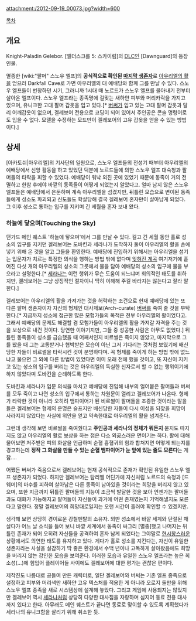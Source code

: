 attachment:/2012-09-19_00073.jpg?width=600

[[목차]]

== 개요 ==
Knight-Paladin Gelebor. [엘더스크롤 5: 스카이림]의 [[DLC]]인 [Dawnguard]의 등장인물.

멸종한 [wiki:"팔머" 스노우 엘프]의 '''공식적으로 확인된 [[마지막 생존자]]'''로 [[아우리엘의 활]]을 얻으러 Darkfall Cave로 가면 아우리엘의 대 예배당와 함께 그를 만날 수 있다. 스노우 엘프들이 번창하던 시기, 그러니까 1시대 때 노르드가 스노우 엘프를 몰아내기 전부터 살아온 엘프이다. 스노우 엘프라는 종족명에 걸맞는 새하얀 피부와 머리카락을 가지고 있으며, 유니크한 고대 팔머 갑옷을 입고 있다.[* [[버써]]가 입고 있는 고대 팔머 갑옷과 달리 어깨갑옷이 없으며, 겔레보어 전용으로 코딩이 되어 있어서 주인공은 콘솔 명령어로도 입을 수 없다. 모델을 수정하는 모드만이 겔레보어의 고유 갑옷을 얻을 수 있는 방법이다.]

== 상세 ==
[아카토쉬|아우리엘]의 기사단의 일원으로, 스노우 엘프들의 전성기 때부터 아우리엘의 예배당에서 신앙 활동을 하고 있었던 덕분에 노르드들에 의한 스노우 엘프 대숙청과 팔머들의 타락을 피할 수 있었다. 예배당이 워낙 외진 곳에 있었기 때문에 동족이 거의 전멸하고 한참 후에야 바깥의 동족들이 어떻게 되었는지 알았다고. 얼마 남지 않은 스노우 엘프들은 예배당에서 은둔하며 계속 아우리엘을 섬겼지만, 뒤틀린 모습으로 변이된 동족들에게 성소도 파괴되고 신도들도 학살당해 결국 겔레보어 혼자만이 살아남게 되었다. 그 이후 성소로 통하는 입구를 지키며 긴 세월을 혼자 보내 왔다.

=== 하늘에 닿으며(Touching the Sky) === 
던가드 메인 퀘스트 '하늘에 닿으며'에서 그를 만날 수 있다. 길고 긴 세월 동안 홀로 성소의 입구를 지키던 겔레보어는 도바킨과 세라나가 도착하자 둘이 아우리엘의 활을 손에 넣기 위해 온 것을 알고 그들을 환영한다. 예배당에 진입하기 위해서는 아우리엘을 섬기는 입문자가 치르는 특정한 의식을 행하는 방법 밖에 없다며 [[잊혀진 계곡]] 여기저기에 흩어진 다섯 개의 아우리엘의 성소의 그릇에서 물을 담아 예배당의 성소의 입구에 물을 부으라고 설명한다.[* [[세라나]]는 이런 행위가 무슨 도움이 되느냐며 회의적인 태도를 취하지만, 겔레보어는 그냥 상징적인 절차이니 딱히 이해해 주길 바라지는 않는다고 잘라 말한다.]

겔레보어는 아우리엘의 활을 가져가는 것을 허락하는 조건으로 현재 예배당에 있는 또 다른 팔머 생존자이자 자신의 형제인 대사제보(Arch-curate) [[버써]]를 죽여 줄 것을 부탁한다.[* 지금까지 성소에 접근한 많은 모험가들의 목적은 전부 아우리엘의 활이었다고. 그래서 예배당의 문제도 해결할 겸 모험가들이 아우리엘의 활을 가져갈 자격을 주는 것을 보상으로 내건 것이다. 당연한 이야기지만, 그들 중 성공한 사람은 아무도 없었다.] 뒤틀린 동족들이 성소를 급습했을 때 어째서인지 비르썰은 죽이지 않았고, 마지막으로 그를 봤을 때 그는 고통받거나 협박받은 모습이 아닌 그저 기다리는 것처럼 보였기에 배신당한 자들이 비르썰을 타락시킨 것이 분명하다며. 꼭 형제를 죽이게 하는 방법 밖에 없느냐고 물으면 그 외에 다른 방법이 있었다면 이미 오래 전에 했을 것이고, 또 자신이 지키고 있는 성소의 입구를 버리는 것은 아우리엘의 독실한 신자로서 할 수 없는 행위이기에 하지 않았다며 도바킨을 순례하도록 한다.

도바킨과 세라나가 입문 의식을 마치고 예배당에 진입해 내부의 얼어붙은 팔머들과 버써를 모두 죽이고 나면 성소의 입구에서 통하는 차원문이 열리고 겔레보어가 나온다. 형제가 타락한 것이 아니라 오히려 뱀파이어가 된 비르썰이 팔머들을 조종한 것이라는 말을 들은 겔레보어는 형제의 운명은 슬프지만 배신당한 자들이 다시 이성을 되찾을 희망이 사라지지 않았다는 사실에 위안을 얻고 약속한대로 아우리엘의 활을 넘겨준다.

그런데 생각해 보면 비르썰을 죽여줬다고 '''주인공과 세라나의 정체가 뭐든지''' 묻지도 따지지도 않고 아우리엘의 활로 보상을 하는 점은 다소 외곬스러운 면이기는 하다. 활에 대해 물어보면 저주받은 피의 화살을 언급하며 순혈 흡혈귀의 힘과 합쳐지면 어떻게 되는지를 경고하는데 '''정작 그 화살을 만들 수 있는 순혈 뱀파이어가 눈 앞에 있는 줄도 모른다'''는 게 참….

어쨌든 버써가 죽음으로서 겔레보어는 현재 공식적으로 존재가 확인된 유일한 스노우 엘프 생존자가 되었다. 하지만 겔레보어는 탐리엘 어딘가에 자신처럼 노르드의 숙청과 [드웨머]의 마수를 피하여 살아남은 다른 동족이 남아있을 것이라는 희망을 버리지 않고 있으며, 또한 지금까지 뒤틀린 팔머들의 지능이 조금씩 발달한 것을 보아 언젠가는 팔머들과도 대화가 가능해지고 팔머들이 자신들이 과거에 어떤 존재였는지 기억해낼지도 모른다고 말한다. 정말 겔레보어의 희망대로일지는 오랜 시간이 흘러야 확인할 수 있겠지만.

생각해 보면 상당히 경이로운 강철멘탈의 소유자. 외딴 성소에서 바깥 세계와 단절된 채 살다가 어느 날 소식을 들어 보니 바깥 세계에서 동족이 싸그리 [멸종]했고 나머지는 뒤틀린 존재가 되어 오히려 자신들을 공격하여 혼자 남게 되었다는 그야말로 [[현시창]]스러운 상황에서도 의연한 태도를 유지하고 있다. 게다가 홀로 성소를 지킨다는, 자신이 유일한 생존자라는 사실을 실감하기 딱 좋은 환경에서 수백 년이나 고독하게 살아왔음에도 희망을 버리지 않는 강인한 모습을 보여준다. 이러한 모습과 유일한 스노우 엘프라는 높은 희소성(…)에 힘입어 플레이어들 사이에도 겔레보어에 대한 평가는 괜찮은 편이다.

제작진도 나름대로 공들여 만든 캐릭터로, 일단 겔레보어와 버써는 기존 엘프 종족으로 설정하고 피부와 머리색만 새하얀 고유 텍스처를 적용한 게 아니라 오로지 둘만을 위해 스노우 엘프 종족을 새로 시스템상에 설계해 놓았다. 그리고 게임에 사용되지는 않았지만 겔레보어 역시 [[세라나]]처럼 상당히 다양한 대사집을 자랑하며 심지어 동료 전용 대사까지 있다고 한다. 아무래도 메인 퀘스트가 끝나면 동료로 맞이할 수 있도록 계획했다가 세라나의 유니크함을 살리기 위해 취소한 듯.

